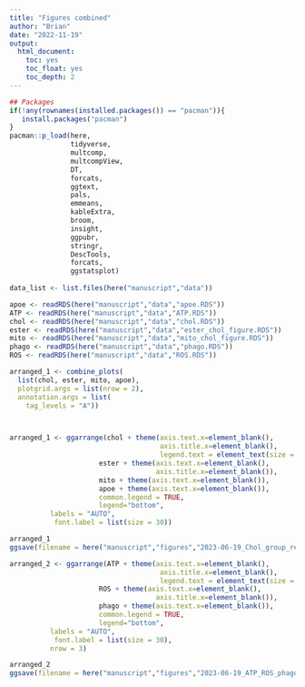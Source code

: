 ```yaml
---
title: "Figures combined"
author: "Brian"
date: "2022-11-19"
output:
  html_document:
    toc: yes
    toc_float: yes
    toc_depth: 2
---
```


<style type="text/css">
.main-container {
  max-width: 2000px;
  margin-left: auto;
  margin-right: auto;
}
</style>


```r
## Packages
if(!any(rownames(installed.packages()) == "pacman")){
   install.packages("pacman")
}
pacman::p_load(here,
               tidyverse,
               multcomp,
               multcompView,
               DT,
               forcats,
               ggtext,
               pals,
               emmeans,
               kableExtra,
               broom,
               insight,
               ggpubr,
               stringr,
               DescTools,
               forcats,
               ggstatsplot)
               
data_list <- list.files(here("manuscript","data"))    

apoe <- readRDS(here("manuscript","data","apoe.RDS"))
ATP <- readRDS(here("manuscript","data","ATP.RDS"))
chol <- readRDS(here("manuscript","data","chol.RDS"))
ester <- readRDS(here("manuscript","data","ester_chol_figure.RDS"))
mito <- readRDS(here("manuscript","data","mito_chol_figure.RDS"))
phago <- readRDS(here("manuscript","data","phago.RDS"))
ROS <- readRDS(here("manuscript","data","ROS.RDS"))
```


```r
arranged_1 <- combine_plots(
  list(chol, ester, mito, apoe),
  plotgrid.args = list(nrow = 2),
  annotation.args = list(
    tag_levels = "A")) 



arranged_1 <- ggarrange(chol + theme(axis.text.x=element_blank(),
                                     axis.title.x=element_blank(),
                                     legend.text = element_text(size = 24.5)),
                      ester + theme(axis.text.x=element_blank(),
                                    axis.title.x=element_blank()),
                      mito + theme(axis.text.x=element_blank()),
                      apoe + theme(axis.text.x=element_blank()),
                      common.legend = TRUE,
                      legend="bottom",
          labels = "AUTO",
           font.label = list(size = 30))

arranged_1
ggsave(filename = here("manuscript","figures","2023-06-19_Chol_group_revised.jpg"), plot = last_plot(), dpi = 300, width = 18, height = 15)
```


```r
arranged_2 <- ggarrange(ATP + theme(axis.text.x=element_blank(),
                                     axis.title.x=element_blank(),
                                     legend.text = element_text(size = 24)),
                      ROS + theme(axis.text.x=element_blank(),
                                    axis.title.x=element_blank()),
                      phago + theme(axis.text.x=element_blank()),
                      common.legend = TRUE,
                      legend="bottom",
          labels = "AUTO",
           font.label = list(size = 30),
          nrow = 3)

arranged_2
ggsave(filename = here("manuscript","figures","2023-06-19_ATP_ROS_phago_group.jpg"), plot = last_plot(), dpi = 300, width = 17.5, height = 18.5)
```

